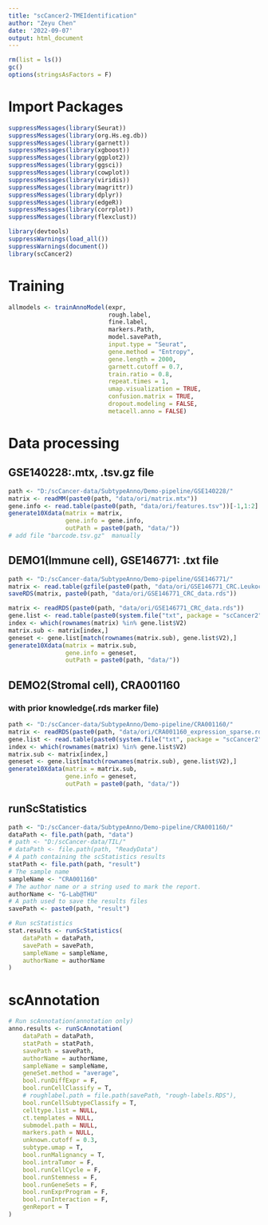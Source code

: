 ```yaml
---
title: "scCancer2-TMEIdentification"
author: "Zeyu Chen"
date: '2022-09-07'
output: html_document
---
```


```r
rm(list = ls())
gc()
options(stringsAsFactors = F)
```

# Import Packages

```r
suppressMessages(library(Seurat))
suppressMessages(library(org.Hs.eg.db))
suppressMessages(library(garnett))
suppressMessages(library(xgboost))
suppressMessages(library(ggplot2))
suppressMessages(library(ggsci))
suppressMessages(library(cowplot))
suppressMessages(library(viridis))
suppressMessages(library(magrittr))
suppressMessages(library(dplyr))
suppressMessages(library(edgeR))
suppressMessages(library(corrplot))
suppressMessages(library(flexclust))
```

```r
library(devtools)
suppressWarnings(load_all())
suppressWarnings(document())
library(scCancer2)
```

# Training

```r
allmodels <- trainAnnoModel(expr,
                            rough.label,
                            fine.label,
                            markers.Path,
                            model.savePath,
                            input.type = "Seurat",
                            gene.method = "Entropy",
                            gene.length = 2000,
                            garnett.cutoff = 0.7,
                            train.ratio = 0.8,
                            repeat.times = 1,
                            umap.visualization = TRUE,
                            confusion.matrix = TRUE,
                            dropout.modeling = FALSE,
                            metacell.anno = FALSE)
```

# Data processing
## GSE140228:.mtx, .tsv.gz file
```r
path <- "D:/scCancer-data/SubtypeAnno/Demo-pipeline/GSE140228/"
matrix <- readMM(paste0(path, "data/ori/matrix.mtx"))
gene.info <- read.table(paste0(path, "data/ori/features.tsv"))[-1,1:2]
generate10Xdata(matrix = matrix,
                gene.info = gene.info, 
                outPath = paste0(path, "data/"))
# add file "barcode.tsv.gz"  manually
```

## DEMO1(Immune cell), GSE146771: .txt file
```r
path <- "D:/scCancer-data/SubtypeAnno/Demo-pipeline/GSE146771/"
matrix <- read.table(gzfile(paste0(path, "data/ori/GSE146771_CRC.Leukocyte.10x.TPM.txt.gz")))
saveRDS(matrix, paste0(path, "data/ori/GSE146771_CRC_data.rds"))
```

```r
matrix <- readRDS(paste0(path, "data/ori/GSE146771_CRC_data.rds"))
gene.list <- read.table(paste0(system.file("txt", package = "scCancer2"), "/single_cell_features.tsv"))[,1:2]
index <- which(rownames(matrix) %in% gene.list$V2)
matrix.sub <- matrix[index,]
geneset <- gene.list[match(rownames(matrix.sub), gene.list$V2),]
generate10Xdata(matrix = matrix.sub,
                gene.info = geneset, 
                outPath = paste0(path, "data/"))
```

## DEMO2(Stromal cell), CRA001160
### with prior knowledge(.rds marker file)
```r
path <- "D:/scCancer-data/SubtypeAnno/Demo-pipeline/CRA001160/"
matrix <- readRDS(paste0(path, "data/ori/CRA001160_expression_sparse.rds"))
gene.list <- read.table(paste0(system.file("txt", package = "scCancer2"), "/single_cell_features.tsv"))[,1:2]
index <- which(rownames(matrix) %in% gene.list$V2)
matrix.sub <- matrix[index,]
geneset <- gene.list[match(rownames(matrix.sub), gene.list$V2),]
generate10Xdata(matrix = matrix.sub,
                gene.info = geneset, 
                outPath = paste0(path, "data/"))
```


## runScStatistics
```r
path <- "D:/scCancer-data/SubtypeAnno/Demo-pipeline/CRA001160/"
dataPath <- file.path(path, "data")
# path <- "D:/scCancer-data/TIL/"
# dataPath <- file.path(path, "ReadyData")
# A path containing the scStatistics results
statPath <- file.path(path, "result")
# The sample name
sampleName <- "CRA001160"
# The author name or a string used to mark the report.
authorName <- "G-Lab@THU"
# A path used to save the results files
savePath <- paste0(path, "result")

# Run scStatistics
stat.results <- runScStatistics(
    dataPath = dataPath,
    savePath = savePath,
    sampleName = sampleName,
    authorName = authorName
)
```

# scAnnotation

```r
# Run scAnnotation(annotation only)
anno.results <- runScAnnotation(
    dataPath = dataPath,
    statPath = statPath,
    savePath = savePath,
    authorName = authorName,
    sampleName = sampleName,
    geneSet.method = "average",
    bool.runDiffExpr = F,
    bool.runCellClassify = T,
    # roughlabel.path = file.path(savePath, "rough-labels.RDS"),
    bool.runCellSubtypeClassify = T,
    celltype.list = NULL,
    ct.templates = NULL,
    submodel.path = NULL,
    markers.path = NULL,
    unknown.cutoff = 0.3,
    subtype.umap = T,
    bool.runMalignancy = T,
    bool.intraTumor = F,
    bool.runCellCycle = F,
    bool.runStemness = F,
    bool.runGeneSets = F,
    bool.runExprProgram = F,
    bool.runInteraction = F,
    genReport = T
)
```

